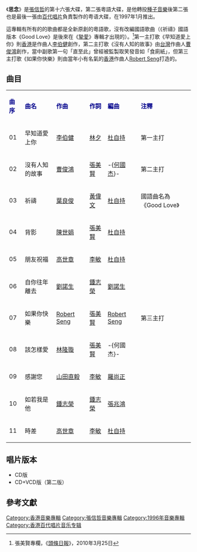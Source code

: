 {{refimprove|time=2012-06-27T11:00:33+00:00}}
{{Album infobox | <!-- See Wikipedia:WikiProject_Albums -->
|  Name        = 思念
|  Type        = 專輯
|  Artist      = [[張信哲|張信哲]]
|  Cover       = 張信哲 思念.jpg
|  Released    = 1997年1月
|  Recorded    = 1996年
|  Genre       = [[粵語流行音樂|粵語流行音樂]]
|  Length      = 46分06秒
|  Label       = [[百代唱片_(香港)|百代唱片 (香港)]]
|  Number      = 
|  Producer    = [[杜自持|杜自持]]
|  Last album  = [[夢想|夢想]]<br />(1996年)
|  This album  = '''思念'''<br />(1997年)
|  Next album  = [[挚爱_(专辑)|摯愛]]<br />(1997年)}}

《'''思念'''》是[[張信哲|張信哲]]的第十六張大碟，第二張粵語大碟，是他轉投[[種子音樂|種子音樂]]後第二張也是最後一張由[[百代唱片|百代唱片]]負責製作的粤语大碟，在1997年1月推出。

這專輯有所有的的歌曲都是全新原創的粵語歌，沒有改編國語歌曲（《祈禱》國語版本《Good Love》是後來在《[[摯愛|摯愛]]》專輯才出現的）。<ref>張美賢專欄，《[[頭條日報|頭條日報]]》，2010年3月25日</ref>第一主打歌《早知道愛上你》則[[香港|香港]]是作曲人[[李伯健|李伯健]]創作，第二主打歌《沒有人知的故事》由[[台灣|台灣]]作曲人[[曹俊鴻|曹俊鴻]]創作，當中副歌第一句「直至此」曾經被監製取笑發音如「食廁紙」，但第三主打歌《如果你快樂》則由當年小有名氣的[[香港|香港]]作曲人[[Robert_Seng|Robert Seng]]打造的。

==曲目==
{| class="wikitable"
|-
| <font color=darkblue>'''曲序'''</font> || <font color=darkblue>'''曲名'''</font> || <font color=darkblue>'''作曲'''</font> || <font color=darkblue>'''作詞'''</font> || <font color=darkblue>'''編曲'''</font> || <font color=darkblue>'''注釋'''</font>
|-
| 01 || 早知道愛上你 || [[李伯健|李伯健]] || [[林夕|林夕]] || [[杜自持|杜自持]] || 第一主打
|-
| 02 || 沒有人知的故事 || [[曹俊鴻|曹俊鴻]] || [[張美賢|張美賢]] || -{[[何國杰|何國杰]]}- || 第二主打
|-
| 03 || 祈禱 || [[葉良俊|葉良俊]] || [[黃偉文|黃偉文]] || [[杜自持|杜自持]] || 國語曲名為《Good Love》
|-
| 04 || 背影 || [[陳世娟|陳世娟]] || [[張美賢|張美賢]] || [[杜自持|杜自持]] || 
|-
| 05 || 朋友祝福 || [[高世章|高世章]] || [[李敏|李敏]] || [[杜自持|杜自持]] ||
|-
| 06 || 自你往年離去 || [[劉諾生|劉諾生]] || [[鍾志榮|鍾志榮]] || [[劉諾生|劉諾生]] || 
|-
| 07 || 如果你快樂 || [[Robert_Seng|Robert Seng]] || [[張美賢|張美賢]] || [[Robert_Seng|Robert Seng]] || 第三主打
|-
| 08 || 該怎樣愛 || [[林隆璇|林隆璇]] || [[張美賢|張美賢]] || -{何國杰}- ||
|-
| 09 || 感謝您 || [[山田直毅|山田直毅]] || [[李敏|李敏]] || [[羅尚正|羅尚正]] || 
|-
| 10 || 如若我是他 || [[鍾志榮|鍾志榮]] || [[鍾志榮|鍾志榮]] || [[張兆鴻|張兆鴻]] ||
|-
| 11 || 時差 || [[高世章|高世章]] || [[李敏|李敏]] || [[杜自持|杜自持]] ||
|}

== 唱片版本 ==
* CD版
* CD+VCD版（第二版）

==參考文獻==
<div class="references-small">
<references></references>
</div>

{{張信哲}}

[[Category:香港音樂專輯|Category:香港音樂專輯]]
[[Category:張信哲音樂專輯|Category:張信哲音樂專輯]]
[[Category:1996年音樂專輯|Category:1996年音樂專輯]]
[[Category:香港百代唱片音乐专辑|Category:香港百代唱片音乐专辑]]